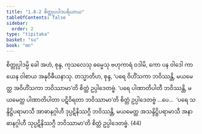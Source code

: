 ```yaml
---
title: "1.8.2 စိတ္တုပပါဒပရိယာယ"
tableOfContents: false
sidebar:
  order: 2
type: "tipitaka"
basket: "su"
book: "mn"
---
```



<DynamicBreadcrumb />

<Division number="84" book="mn" e="ch" v="24" p="162">

<Paragraph number="247" book="mn">
စိတ္တုပ္ပါဒမ္ပိ ခေါ အဟံ, စုန္ဒ, ကုသလေသု ဓမ္မေသု ဗဟုကာရံ ဝဒါမိ, ကော ပန ဝါဒေါ ကာယေန ဝါစာယ အနုဝိဓီယနာသု. တသ္မာတိဟ, စုန္ဒ, ‘ပရေ ဝိဟိံသကာ ဘဝိဿန္တိ, မယမေတ္ထ အဝိဟိံသကာ ဘဝိဿာမာ’တိ စိတ္တံ ဥပ္ပါဒေတဗ္ဗံ. ‘ပရေ ပါဏာတိပါတီ ဘဝိဿန္တိ, မယမေတ္ထ ပါဏာတိပါတာ ပဋိဝိရတာ ဘဝိဿာမာ’တိ စိတ္တံ ဥပ္ပါဒေတဗ္ဗံ …ပေ…  ‘ပရေ သန္ဒိဋ္ဌိပရာမာသီ အာဓာနဂ္ဂါဟီ ဒုပ္ပဋိနိဿဂ္ဂီ ဘဝိဿန္တိ, မယမေတ္ထ အသန္ဒိဋ္ဌိပရာမာသီ အနာဓာနဂ္ဂါဟီ သုပ္ပဋိနိဿဂ္ဂီ ဘဝိဿာမာ’တိ စိတ္တံ ဥပ္ပါဒေတဗ္ဗံ. (44)
</Paragraph>
</Division>